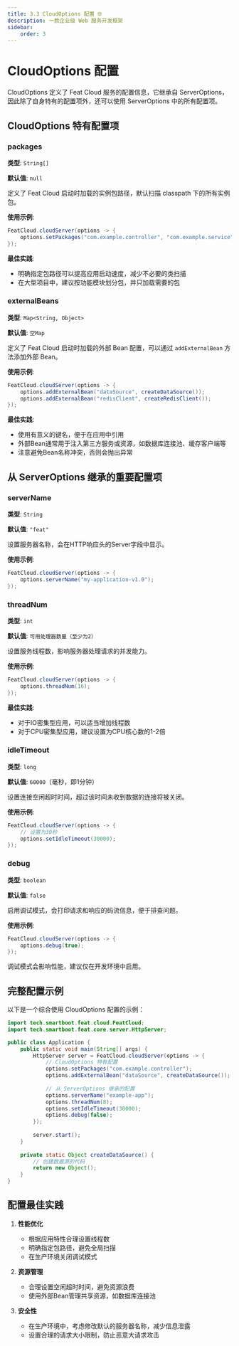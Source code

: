 ```yaml
---
title: 3.3 CloudOptions 配置 🌐
description: 一款企业级 Web 服务开发框架
sidebar:
    order: 3
---
```



<CheckAuthorize/>

# CloudOptions 配置

CloudOptions 定义了 Feat Cloud 服务的配置信息，它继承自 ServerOptions，因此除了自身特有的配置项外，还可以使用 ServerOptions 中的所有配置项。

## CloudOptions 特有配置项

### packages
**类型**: `String[]`

**默认值**: `null`

定义了 Feat Cloud 启动时加载的实例包路径，默认扫描 classpath 下的所有实例包。

**使用示例**:
```java
FeatCloud.cloudServer(options -> {
    options.setPackages("com.example.controller", "com.example.service");
});
```

**最佳实践**:
- 明确指定包路径可以提高应用启动速度，减少不必要的类扫描
- 在大型项目中，建议按功能模块划分包，并只加载需要的包

### externalBeans
**类型**: `Map<String, Object>`

**默认值**: `空Map`

定义了 Feat Cloud 启动时加载的外部 Bean 配置，可以通过 `addExternalBean` 方法添加外部 Bean。

**使用示例**:
```java
FeatCloud.cloudServer(options -> {
    options.addExternalBean("dataSource", createDataSource());
    options.addExternalBean("redisClient", createRedisClient());
});
```

**最佳实践**:
- 使用有意义的键名，便于在应用中引用
- 外部Bean通常用于注入第三方服务或资源，如数据库连接池、缓存客户端等
- 注意避免Bean名称冲突，否则会抛出异常

## 从 ServerOptions 继承的重要配置项

### serverName
**类型**: `String`

**默认值**: `"feat"`

设置服务器名称，会在HTTP响应头的Server字段中显示。

**使用示例**:
```java
FeatCloud.cloudServer(options -> {
    options.serverName("my-application-v1.0");
});
```

### threadNum
**类型**: `int`

**默认值**: `可用处理器数量（至少为2）`

设置服务线程数，影响服务器处理请求的并发能力。

**使用示例**:
```java
FeatCloud.cloudServer(options -> {
    options.threadNum(16);
});
```

**最佳实践**:
- 对于IO密集型应用，可以适当增加线程数
- 对于CPU密集型应用，建议设置为CPU核心数的1-2倍

### idleTimeout
**类型**: `long`

**默认值**: `60000`（毫秒，即1分钟）

设置连接空闲超时时间，超过该时间未收到数据的连接将被关闭。

**使用示例**:
```java
FeatCloud.cloudServer(options -> {
    // 设置为30秒
    options.setIdleTimeout(30000);
});
```

### debug
**类型**: `boolean`

**默认值**: `false`

启用调试模式，会打印请求和响应的码流信息，便于排查问题。

**使用示例**:
```java
FeatCloud.cloudServer(options -> {
    options.debug(true);
});
```

<Aside type="caution">
  调试模式会影响性能，建议仅在开发环境中启用。
</Aside>

## 完整配置示例

以下是一个综合使用 CloudOptions 配置的示例：

```java
import tech.smartboot.feat.cloud.FeatCloud;
import tech.smartboot.feat.core.server.HttpServer;

public class Application {
    public static void main(String[] args) {
        HttpServer server = FeatCloud.cloudServer(options -> {
            // CloudOptions 特有配置
            options.setPackages("com.example.controller");
            options.addExternalBean("dataSource", createDataSource());
            
            // 从 ServerOptions 继承的配置
            options.serverName("example-app");
            options.threadNum(8);
            options.setIdleTimeout(30000);
            options.debug(false);
        });
        
        server.start();
    }
    
    private static Object createDataSource() {
        // 创建数据源的代码
        return new Object();
    }
}
```

## 配置最佳实践

1. **性能优化**
   - 根据应用特性合理设置线程数
   - 明确指定包路径，避免全局扫描
   - 在生产环境关闭调试模式

2. **资源管理**
   - 合理设置空闲超时时间，避免资源浪费
   - 使用外部Bean管理共享资源，如数据库连接池

3. **安全性**
   - 在生产环境中，考虑修改默认的服务器名称，减少信息泄露
   - 设置合理的请求大小限制，防止恶意大请求攻击
